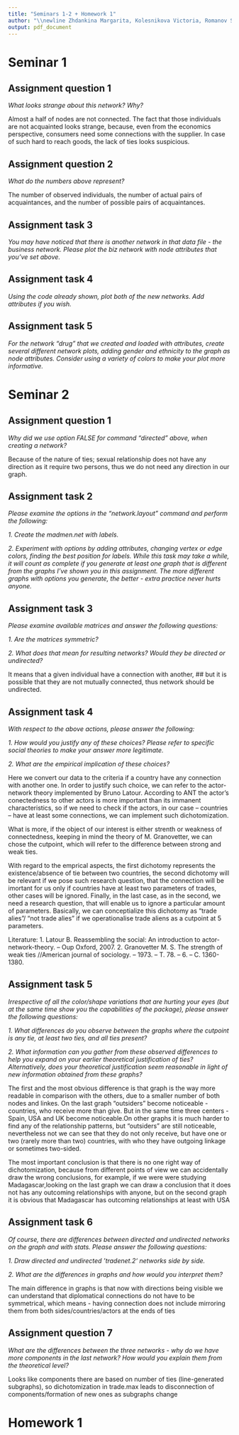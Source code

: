 ```yaml
---
title: "Seminars 1-2 + Homework 1"
author: "\\newline Zhdankina Margarita, Kolesnikova Victoria, Romanov Sergey"
output: pdf_document
---
```


# Seminar 1
## Assignment question 1
*What looks strange about this network? Why?*

Almost a half of nodes are not connected. The fact that those individuals are not 
acquainted looks strange, because, even from the economics perspective, consumers need some 
connections with the supplier. In case of such hard to reach goods, the lack of ties looks 
suspicious.

## Assignment question 2
*What do the numbers above represent?*

The  number of observed individuals, the number of actual pairs of acquaintances, and 
the number of possible pairs of acquaintances.

## Assignment task 3
*You may have noticed that there is another network in that data file - the business network. Please plot the biz network with node attributes that you’ve set above.*

## Assignment task 4
*Using the code already shown, plot both of the new networks. Add attributes if you wish.*

## Assignment task 5
*For the network “drug” that we created and loaded with attributes, create several different network plots, adding gender and ethnicity to the graph as node attributes. Consider using a variety of colors to make your plot more informative.*


# Seminar 2
## Assignment question 1
*Why did we use option FALSE for command “directed” above, when creating a network?*

Because of the nature of  ties; sexual relationship does not have any direction 
as it require two persons, thus we do not need any direction in our graph.

## Assignment task 2
*Please examine the options in the “network.layout” command and perform the following:* 

*1. Create the madmen.net with labels.*

*2. Experiment with options by adding attributes, changing vertex or edge colors, finding the best position for labels. While this task may take a while, it will count as complete if you generate at least one graph that is different from the graphs I’ve shown you in this assignment. The more different graphs with options you generate, the better - extra practice never hurts anyone.*

## Assignment task 3
*Please examine available matrices and answer the following questions:*

*1. Are the matrices symmetric?*

*2. What does that mean for resulting networks? Would they be directed or undirected?*

It means that a given individual have a connection with another, 
## but it is possible that they are not mutually connected, thus network should be undirected.

## Assignment task 4
*With respect to the above actions, please answer the following:*

*1. How would you justify any of these choices? Please refer to specific social theories to make your answer more legitimate.*

*2. What are the empirical implication of these choices?*

Here we convert our data to the criteria if a country have any connection with another one. In order to justify such choice, we can refer to the actor-network theory implemented by Bruno Latour. According to ANT the actor's conectedness to other actors is more important than its immanent characteristics, so if we need to check if the actors, in our case -- countries -- have at least some connections, we can implement such dichotomization.   

What is more, if the object of our interest is either strenth or weakness of connectedness, keeping in mind the theory of M. Granovetter, we can chose the cutpoint, which will refer to the difference between strong and weak ties. 

With regard to the emprical aspects, the first dichotomy represents the existence/absence of tie between two countries, the second dichotomy will be relevant  if we pose such research question, that the connection will be imortant for us only if countries have at least two parameters of trades, other cases will be ignored. Finally, in the last case, as in the second, we need a research question, that will enable us to ignore a particular amount of parameters. Basically, we can conceptialize this dichotomy as "trade alies"/ "not trade alies" if we operationalise trade aliens as a cutpoint at 5 parameters.

Literature:
1. Latour B. Reassembling the social: An introduction to actor-network-theory. – Oup Oxford, 2007.
2. Granovetter M. S. The strength of weak ties //American journal of sociology. – 1973. – T. 78. – 6. – C. 1360-1380.

## Assignment task 5
*Irrespective of all the color/shape variations that are hurting your eyes (but at the same time show you the capabilities of the package), please answer the following questions:*

*1. What differences do you observe between the graphs where the cutpoint is any tie, at least two ties, and all ties present?*

*2. What information can you gather from these observed differences to help you expand on your earlier theoretical justification of ties? Alternatively, does your theoretical justification seem reasonable in light of new information obtained from these graphs?*

The first and the most obvious difference is that graph is the way more readable in comparison with the others, due to a smaller number of both nodes and linkes. On the last graph "outsiders" become noticeable - countries, who receive more than give. But in the same time three centers - Spain, USA and UK become noticeable.On other graphs it is much harder to find any of the relationship patterns,
but "outsiders" are still noticeable, nevertheless not we can see that they do not only receive, but have one or two (rarely more than two) countries, with who they have outgoing linkage or sometimes two-sided.

The most important conclusion is that there is no one right way of dichotomization, because from different points of view we can accidentally draw the wrong conclusions, for example, if we were were studying Madagascar,looking on the last graph we can draw a conclusion that it does not has any outcoming relationships with anyone, but on the second graph it is obvious that Madagascar has outcoming relationships at least with USA


## Assignment task 6
*Of course, there are differences between directed and undirected networks on the graph and with stats. Please answer the following questions:*

*1. Draw directed and undirected ‘tradenet.2‘ networks side by side.*

*2. What are the differences in graphs and how would you interpret them?*

The main difference in graphs is that now with directions being visible we can understand that diplomatical connections do not have to be symmetrical, which means - having connection does not include mirroring them from both sides/countries/actors at the ends of ties 

## Assignment question 7
*What are the differences between the three networks - why do we have more components in the last network? How would you explain them from the theoretical level?*

Looks like components there are based on number of ties (line-generated subgraphs), so dichotomization in trade.max leads to disconnection of components/formation of new ones as subgraphs change

# Homework 1
